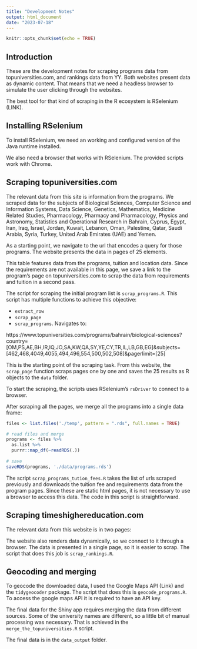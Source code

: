 ```yaml
---
title: "Development Notes"
output: html_document
date: "2023-07-18"
---
```


```r
knitr::opts_chunk$set(echo = TRUE)
```

## Introduction

These are the development notes for scraping programs data from topuniversities.com, and rankings data from YY. Both websites present data as dynamic content. That means that we need a headless browser to simulate the user clicking through the websites. 

The best tool for that kind of scraping in the R ecosystem is RSelenium (LINK).

## Installing RSelenium

To install RSelenium, we need an working and configured version of the Java runtime installed. 

We also need a browser that works with RSelenium. The provided scripts work with Chrome.

## Scraping topuniversities.com

The relevant data from this site is information from the programs. We scraped data for the subjects of Biological Sciences, Computer Science and Information Systems, Data Science, Genetics, Mathematics, Medicine Related Studies, Pharmacology, Pharmacy and Pharmacology, Physics and Astronomy, Statistics and Operational Research in Bahrain, Cyprus, Egypt, Iran, Iraq, Israel, Jordan, Kuwait, Lebanon, Oman, Palestine, Qatar, Saudi Arabia, Syria, Turkey, United Arab Emirates (UAE) and Yemen.

As a starting point, we navigate to the url that encodes a query for those programs. The website presents the data in pages of 25 elements. 

This table features data from the programs, tuition and location data. Since the requirements are not available in this page, we save a link to the program's page on topuniversities.com to scrap the data from requirements and tuition in a second pass.

The script for scraping the initial program list is `scrap_programs.R`. This script has multiple functions to achieve this objective:

- `extract_row`
- `scrap_page`
- `scrap_programs`. Navigates to:

https://www.topuniversities.com/programs/bahrain/biological-sciences?country=[OM,PS,AE,BH,IR,IQ,JO,SA,KW,QA,SY,YE,CY,TR,IL,LB,GB,EG]&subjects=[462,468,4049,4055,494,496,554,500,502,508]&pagerlimit=[25]

This is the starting point of the scraping task. From this website, the `scrap_page` function scraps pages one by one and saves the 25 results as R objects to the `data` folder.

To start the scraping, the scripts uses RSelenium's `rsDriver` to connect to a browser.

After scraping all the pages, we merge all the programs into a single data frame:

```r
files <- list.files('./temp', pattern = ".rds", full.names = TRUE)

# read files and merge
programs <- files %>%
  as.list %>%
  purrr::map_df(~readRDS(.))
 
# save
saveRDS(programs, './data/programs.rds')
```


The script `scrap_programs_tution_fees.R` takes the list of urls scraped previously and downloads the tuition fee and requirements data from the program pages. Since these are static html pages, it is not necessary to use a browser to access this data. The code in this script is straightforward.


## Scraping timeshighereducation.com

The relevant data from this website is in two pages:

The website also renders data dynamically, so we connect to it through a browser. The data is presented in a single page, so it is easier to scrap. The script that does this job is `scrap_rankings.R`.


## Geocoding and merging

To geocode the downloaded data, I used the Google Maps API (Link) and the `tidygeocoder` package. The script that does this is `geocode_programs.R`. To access the google maps API it is required to have an API key.

The final data for the Shiny app requires merging the data from different sources. Some of the university names are different, so a little bit of manual processing was necessary. That is achieved in the `merge_the_topuniversities.R` script.

The final data is in the `data_output` folder.

